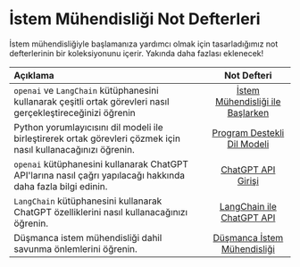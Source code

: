 # İstem Mühendisliği Not Defterleri

İstem mühendisliğiyle başlamanıza yardımcı olmak için tasarladığımız not defterlerinin bir koleksiyonunu içerir. Yakında daha fazlası eklenecek!

| Açıklama   | Not Defteri   | 
| :------------ | :---------: | 
|`openai` ve `LangChain` kütüphanesini kullanarak çeşitli ortak görevleri nasıl gerçekleştireceğinizi öğrenin|[İstem Mühendisliği ile Başlarken](https://github.com/ncuhome/Prompt-Engineering-Guide/blob/main/notebooks/pe-lecture.ipynb)|
|Python yorumlayıcısını dil modeli ile birleştirerek ortak görevleri çözmek için nasıl kullanacağınızı öğrenin.|[Program Destekli Dil Modeli](https://github.com/ncuhome/Prompt-Engineering-Guide/blob/main/notebooks/pe-pal.ipynb)|
|`openai` kütüphanesini kullanarak ChatGPT API'larına nasıl çağrı yapılacağı hakkında daha fazla bilgi edinin.|[ChatGPT API Girişi](https://github.com/ncuhome/Prompt-Engineering-Guide/blob/main/notebooks/pe-chatgpt-intro.ipynb)|
|`LangChain` kütüphanesini kullanarak ChatGPT özelliklerini nasıl kullanacağınızı öğrenin.|[LangChain ile ChatGPT API](https://github.com/ncuhome/Prompt-Engineering-Guide/blob/main/notebooks/pe-chatgpt-langchain.ipynb)|
|Düşmanca istem mühendisliği dahil savunma önlemlerini öğrenin.| [Düşmanca İstem Mühendisliği](https://github.com/ncuhome/Prompt-Engineering-Guide/blob/main/notebooks/pe-chatgpt-adversarial.ipynb)|